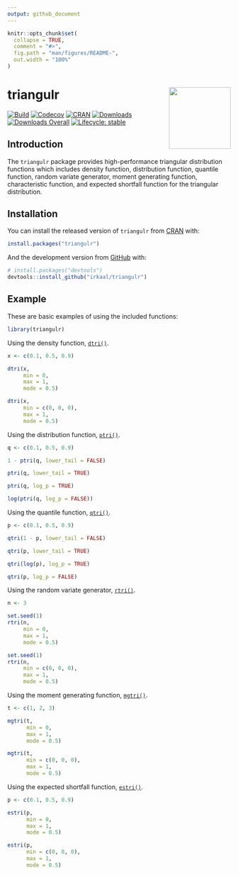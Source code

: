 ```yaml
---
output: github_document
---
```


<!-- README.md is generated from README.Rmd. Please edit that file -->

```r
knitr::opts_chunk$set(
  collapse = TRUE,
  comment = "#>",
  fig.path = "man/figures/README-",
  out.width = "100%"
)
```

# triangulr <a href="https://irkaal.github.io/triangulr/"><img src="man/figures/logo.png" align="right" height="139" /></a>

[![Build](https://github.com/irkaal/triangulr/workflows/R-CMD-check/badge.svg)](https://github.com/irkaal/triangulr/actions)
[![Codecov](https://codecov.io/gh/irkaal/triangulr/branch/master/graph/badge.svg)](https://codecov.io/gh/irkaal/triangulr?branch=master)
[![CRAN](https://www.r-pkg.org/badges/version/triangulr)](https://cran.r-project.org/package=triangulr)
[![Downloads](https://cranlogs.r-pkg.org/badges/triangulr)](https://cran.r-project.org/package=triangulr)
[![Downloads Overall](https://cranlogs.r-pkg.org/badges/grand-total/triangulr)](https://cran.r-project.org/package=triangulr)
[![Lifecycle: stable](https://img.shields.io/badge/lifecycle-stable-brightgreen.svg)](https://lifecycle.r-lib.org/articles/stages.html#stable)


## Introduction

The `triangulr` package provides high-performance triangular distribution
functions which includes density function, distribution function, quantile
function, random variate generator, moment generating function, characteristic 
function, and expected shortfall function for the triangular distribution.


## Installation

You can install the released version of `triangulr` from [CRAN](https://CRAN.R-project.org) with:

``` r
install.packages("triangulr")
```

And the development version from [GitHub](https://github.com/) with:

``` r
# install.packages("devtools")
devtools::install_github("irkaal/triangulr")
```

## Example

These are basic examples of using the included functions:

```r
library(triangulr)
```

Using the density function, [`dtri()`](https://irkaal.github.io/triangulr/reference/Triangular.html).

```r
x <- c(0.1, 0.5, 0.9)

dtri(x,
     min = 0,
     max = 1,
     mode = 0.5)

dtri(x,
     min = c(0, 0, 0),
     max = 1,
     mode = 0.5)
```

Using the distribution function, [`ptri()`](https://irkaal.github.io/triangulr/reference/Triangular.html).

```r
q <- c(0.1, 0.5, 0.9)

1 - ptri(q, lower_tail = FALSE)

ptri(q, lower_tail = TRUE)

ptri(q, log_p = TRUE)

log(ptri(q, log_p = FALSE))
```

Using the quantile function, [`qtri()`](https://irkaal.github.io/triangulr/reference/Triangular.html).

```r
p <- c(0.1, 0.5, 0.9)

qtri(1 - p, lower_tail = FALSE)

qtri(p, lower_tail = TRUE)

qtri(log(p), log_p = TRUE)

qtri(p, log_p = FALSE)
```

Using the random variate generator, [`rtri()`](https://irkaal.github.io/triangulr/reference/Triangular.html).

```r
n <- 3

set.seed(1)
rtri(n,
     min = 0,
     max = 1,
     mode = 0.5)

set.seed(1)
rtri(n,
     min = c(0, 0, 0),
     max = 1,
     mode = 0.5)
```

Using the moment generating function, [`mgtri()`](https://irkaal.github.io/triangulr/reference/Triangular.html).

```r
t <- c(1, 2, 3)

mgtri(t,
      min = 0,
      max = 1,
      mode = 0.5)

mgtri(t,
      min = c(0, 0, 0),
      max = 1,
      mode = 0.5)
```

Using the expected shortfall function, [`estri()`](https://irkaal.github.io/triangulr/reference/Triangular.html).

```r
p <- c(0.1, 0.5, 0.9)

estri(p,
      min = 0,
      max = 1,
      mode = 0.5)

estri(p,
      min = c(0, 0, 0),
      max = 1,
      mode = 0.5)
```
